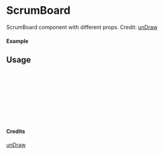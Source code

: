
<Meta of={ScrumBoard} title="unDraw/ScrumBoard" />

# ScrumBoard

ScrumBoard component with different props.
Credit: [unDraw](https://undraw.co/illustrations)

#### Example

<Canvas of={ScrumBoard.Primary} />

## Usage

```ts
import { ScrumBoard } from "yadl-ui";

const Example = () => {
  return (
      <ScrumBoard />
  );
};

export default Example;
```

#### Credits
[unDraw](https://undraw.co/illustrations)
